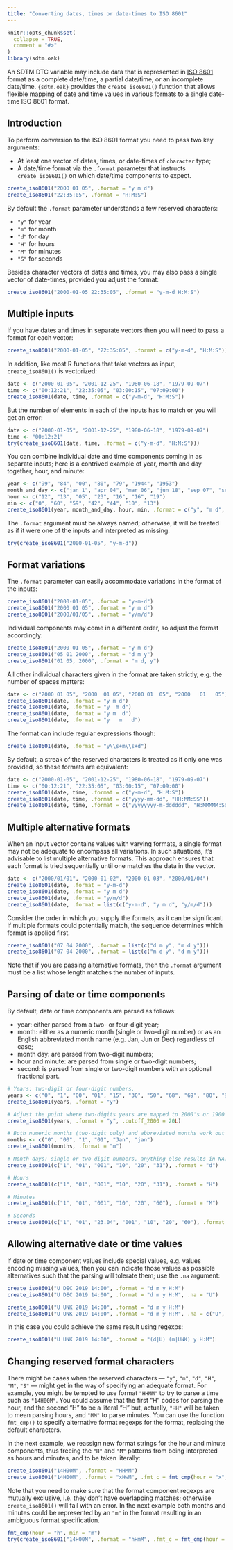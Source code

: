 ```yaml
---
title: "Converting dates, times or date-times to ISO 8601"
---
```


```r
knitr::opts_chunk$set(
  collapse = TRUE,
  comment = "#>"
)
library(sdtm.oak)
```

An SDTM DTC variable may include data that is represented in [ISO
8601](https://en.wikipedia.org/wiki/ISO_8601) format as a complete date/time, a
partial date/time, or an incomplete date/time. `{sdtm.oak}` provides the
`create_iso8601()` function that allows flexible mapping of date and time
values in various formats to a single date-time ISO 8601 format.

## Introduction

To perform conversion to the ISO 8601 format you need to pass two key arguments:

- At least one vector of dates, times, or date-times of `character` type;
- A date/time format via the `.format` parameter that instructs `create_iso8601()` on which date/time components to expect.

```r
create_iso8601("2000 01 05", .format = "y m d")
create_iso8601("22:35:05", .format = "H:M:S")
```

By default the `.format` parameter understands a few reserved characters:

- `"y"` for year
- `"m"` for month
- `"d"` for day
- `"H"` for hours
- `"M"` for minutes
- `"S"` for seconds

Besides character vectors of dates and times, you may also pass a single vector
of date-times, provided you adjust the format:

```r
create_iso8601("2000-01-05 22:35:05", .format = "y-m-d H:M:S")
```

## Multiple inputs

If you have dates and times in separate vectors then you will need to pass
a format for each vector:

```r
create_iso8601("2000-01-05", "22:35:05", .format = c("y-m-d", "H:M:S"))
```

In addition, like most R functions that take vectors as input,
`create_iso8601()` is vectorized:

```r
date <- c("2000-01-05", "2001-12-25", "1980-06-18", "1979-09-07")
time <- c("00:12:21", "22:35:05", "03:00:15", "07:09:00")
create_iso8601(date, time, .format = c("y-m-d", "H:M:S"))
```

But the number of elements in each of the inputs has to match or you will get an
error:

```r
date <- c("2000-01-05", "2001-12-25", "1980-06-18", "1979-09-07")
time <- "00:12:21"
try(create_iso8601(date, time, .format = c("y-m-d", "H:M:S")))
```

You can combine individual date and time components coming
in as separate inputs; here is a contrived example of year, month and day
together, hour, and minute:

```r
year <- c("99", "84", "00", "80", "79", "1944", "1953")
month_and_day <- c("jan 1", "apr 04", "mar 06", "jun 18", "sep 07", "sep 13", "sep 14")
hour <- c("12", "13", "05", "23", "16", "16", "19")
min <- c("0", "60", "59", "42", "44", "10", "13")
create_iso8601(year, month_and_day, hour, min, .format = c("y", "m d", "H", "M"))
```

The `.format` argument must be always named; otherwise, it will be treated as if
it were one of the inputs and interpreted as missing.

```r
try(create_iso8601("2000-01-05", "y-m-d"))
```


## Format variations

The `.format` parameter can easily accommodate variations in the format of the
inputs:

```r
create_iso8601("2000-01-05", .format = "y-m-d")
create_iso8601("2000 01 05", .format = "y m d")
create_iso8601("2000/01/05", .format = "y/m/d")
```

Individual components may come in a different order, so adjust the format
accordingly:

```r
create_iso8601("2000 01 05", .format = "y m d")
create_iso8601("05 01 2000", .format = "d m y")
create_iso8601("01 05, 2000", .format = "m d, y")
```

All other individual characters given in the format are taken strictly, e.g.
the number of spaces matters:

```r
date <- c("2000 01 05", "2000  01 05", "2000 01  05", "2000   01   05")
create_iso8601(date, .format = "y m d")
create_iso8601(date, .format = "y  m d")
create_iso8601(date, .format = "y m  d")
create_iso8601(date, .format = "y   m   d")
```

The format can include regular expressions though:

```r
create_iso8601(date, .format = "y\\s+m\\s+d")
```

By default, a streak of the reserved characters is treated as if only one was
provided, so these formats are equivalent:

```r
date <- c("2000-01-05", "2001-12-25", "1980-06-18", "1979-09-07")
time <- c("00:12:21", "22:35:05", "03:00:15", "07:09:00")
create_iso8601(date, time, .format = c("y-m-d", "H:M:S"))
create_iso8601(date, time, .format = c("yyyy-mm-dd", "HH:MM:SS"))
create_iso8601(date, time, .format = c("yyyyyyyy-m-dddddd", "H:MMMMM:SSSS"))
```

## Multiple alternative formats

When an input vector contains values with varying formats, a single format may
not be adequate to encompass all variations. In such situations, it's advisable
to list multiple alternative formats. This approach ensures that each format is
tried sequentially until one matches the data in the vector.

```r
date <- c("2000/01/01", "2000-01-02", "2000 01 03", "2000/01/04")
create_iso8601(date, .format = "y-m-d")
create_iso8601(date, .format = "y m d")
create_iso8601(date, .format = "y/m/d")
create_iso8601(date, .format = list(c("y-m-d", "y m d", "y/m/d")))
```

Consider the order in which you supply the formats, as it can be significant. If
multiple formats could potentially match, the sequence determines which format
is applied first.

```r
create_iso8601("07 04 2000", .format = list(c("d m y", "m d y")))
create_iso8601("07 04 2000", .format = list(c("m d y", "d m y")))
```

Note that if you are passing alternative formats, then the `.format` argument
must be a list whose length matches the number of inputs.

## Parsing of date or time components

By default, date or time components are parsed as follows:

- year: either parsed from a two- or four-digit year;
- month: either as a numeric month (single or two-digit number) or as an English abbreviated month name (e.g. Jan, Jun or Dec) regardless of case;
- month day: are parsed from two-digit numbers;
- hour and minute: are parsed from single or two-digit numbers;
- second: is parsed from single or two-digit numbers with an optional fractional part.

```r
# Years: two-digit or four-digit numbers.
years <- c("0", "1", "00", "01", "15", "30", "50", "68", "69", "80", "99")
create_iso8601(years, .format = "y")

# Adjust the point where two-digits years are mapped to 2000's or 1900's.
create_iso8601(years, .format = "y", .cutoff_2000 = 20L)

# Both numeric months (two-digit only) and abbreviated months work out of the box
months <- c("0", "00", "1", "01", "Jan", "jan")
create_iso8601(months, .format = "m")

# Month days: single or two-digit numbers, anything else results in NA.
create_iso8601(c("1", "01", "001", "10", "20", "31"), .format = "d")

# Hours
create_iso8601(c("1", "01", "001", "10", "20", "31"), .format = "H")

# Minutes
create_iso8601(c("1", "01", "001", "10", "20", "60"), .format = "M")

# Seconds
create_iso8601(c("1", "01", "23.04", "001", "10", "20", "60"), .format = "S")
```

## Allowing alternative date or time values

If date or time component values include special values, e.g. values
encoding missing values, then you can indicate those values as possible
alternatives such that the parsing will tolerate them; use the `.na` argument:

```r
create_iso8601("U DEC 2019 14:00", .format = "d m y H:M")
create_iso8601("U DEC 2019 14:00", .format = "d m y H:M", .na = "U")

create_iso8601("U UNK 2019 14:00", .format = "d m y H:M")
create_iso8601("U UNK 2019 14:00", .format = "d m y H:M", .na = c("U", "UNK"))
```

In this case you could achieve the same result using regexps:

```r
create_iso8601("U UNK 2019 14:00", .format = "(d|U) (m|UNK) y H:M")
```


## Changing reserved format characters

There might be cases when the reserved characters --- `"y"`, `"m"`, `"d"`,
`"H"`, `"M"`, `"S"` --- might get in the way of specifying an adequate format.
For example, you might be tempted to use format `"HHMM"` to try to parse a time
such as `"14H00M"`. You could assume that the first "H" codes for parsing the
hour, and the second "H" to be a literal "H" but, actually, `"HH"` will be taken
to mean parsing hours, and `"MM"` to parse minutes. You can use the function
`fmt_cmp()` to specify alternative format regexps for the format, replacing the
default characters.

In the next example, we reassign new format strings for the hour and minute
components, thus freeing the `"H"` and `"M"` patterns from being interpreted as
hours and minutes, and to be taken literally:

```r
create_iso8601("14H00M", .format = "HHMM")
create_iso8601("14H00M", .format = "xHwM", .fmt_c = fmt_cmp(hour = "x", min = "w"))
```
Note that you need to make sure that the format component regexps are mutually
exclusive, i.e. they don't have overlapping matches; otherwise
`create_iso8601()` will fail with an error. In the next example both months and
minutes could be represented by an `"m"` in the format resulting in an ambiguous
format specification.

```r
fmt_cmp(hour = "h", min = "m")
try(create_iso8601("14H00M", .format = "hHmM", .fmt_c = fmt_cmp(hour = "h", min = "m")))
```


